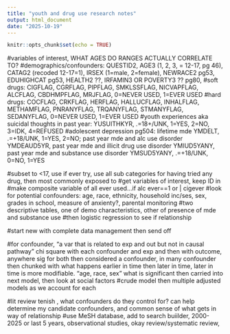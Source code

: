 ```yaml
---
title: "youth and drug use research notes"
output: html_document
date: "2025-10-19"
---
```


```r
knitr::opts_chunk$set(echo = TRUE)
```

#variables of interest, WHAT AGES DO RANGES ACTUALLY CORRELATE TO?
#demographics/confounders: QUESTID2, AGE3 (1, 2, 3, = 12-17, pg 46), CATAG2 (recoded 12-17=1), IRSEX (1=male, 2=female), NEWRACE2 pg53, EDUHIGHCAT pg53, HEALTH2 ??, IRFAMIN3 OR POVERTY3 ?? pg80,
#soft drugs: CIGFLAG, CGRFLAG, PIPFLAG, SMKLSSFLAG, NICVAPFLAG, ALCFLAG, CBDHMPFLAG, MRJFLAG, 0=NEVER USED, 1=EVER USED
#hard drugs: COCFLAG, CRKFLAG, HERFLAG, HALLUCFLAG, INHALFLAG, METHAMFLAG, PNRANYFLAG, TRQANYFLAG, STMANYFLAG, SEDANYFLAG, 0=NEVER USED, 1=EVER USED
#youth experiences aka suicidal thoughts in past year: YUSUITHKYR, .=18+/UNK, 1=YES, 2=NO, 3=IDK, 4=REFUSED
#adolescent depression pg504: lifetime mde YMDELT, .=+18/UNK, 1=YES, 2=NO; past year mde and alc use disorder YMDEAUD5YR, past year mde and illicit drug use disorder YMIUD5YANY, past year mde and substance use disorder YMSUD5YANY, .=+18/UNK, 0=NO, 1=YES



#subset to <17, use if ever try, use all sub categories for having tried any drug, then most commonly exposed to 
#get variables of interest, keep ID in 
#make composite variable of all ever used...if alc ever==1 or | cigever
#look for potential confounders: age, race, ethnicity, household inc/ses, sex, grades in school, measure of anxienty?, parental monitoring
#two descriptive tables, one of demo characteristics, other of presence of mde and substance use
#then logistic regression to see if relationship

#start new with complete data management then send off

#for confounder, "a var that is related to exp and out but not in causal pathway" chi square with each confounder and exp and then with outcome, anywhere sig for both then considered a confounder, in many confounder then chunked with what happens earlier in time then later in time, later in time is more modifiable. "age, race, sex" what is significant then carried into next model, then look at social factors
#crude model then multiple adjusted models as we account for each

#lit review tenish , what confounders do they control for? can help determine my candidate confounders, and common sense of what gets in way of relationship
#use MeSH database, add to search buiilder, 2000-2025 or last 5 years, observational studies, okay review/systematic review, 
